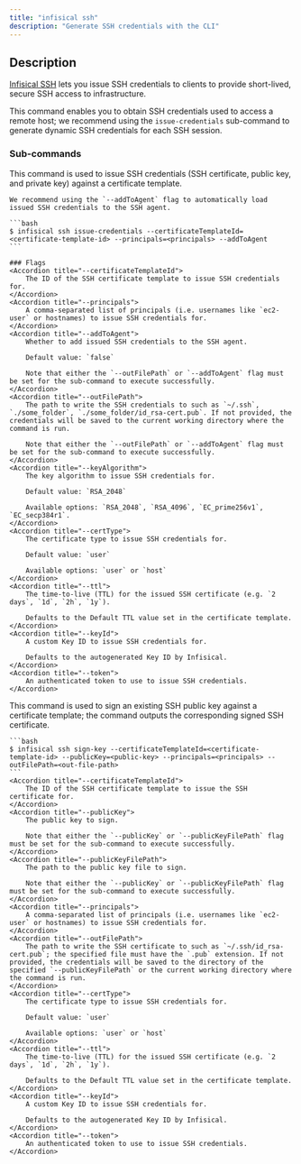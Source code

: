 ```yaml
---
title: "infisical ssh"
description: "Generate SSH credentials with the CLI"
---
```


## Description

[Infisical SSH](/documentation/platform/ssh) lets you issue SSH credentials to clients to provide short-lived, secure SSH access to infrastructure.

This command enables you to obtain SSH credentials used to access a remote host; we recommend using the `issue-credentials` sub-command to generate dynamic SSH credentials for each SSH session.

### Sub-commands

<Accordion title="infisical ssh issue-credentials">
    This command is used to issue SSH credentials (SSH certificate, public key, and private key) against a certificate template.
    
    We recommend using the `--addToAgent` flag to automatically load issued SSH credentials to the SSH agent.
    
    ```bash
    $ infisical ssh issue-credentials --certificateTemplateId=<certificate-template-id> --principals=<principals> --addToAgent
    ```

    ### Flags
    <Accordion title="--certificateTemplateId">
        The ID of the SSH certificate template to issue SSH credentials for.
    </Accordion>
    <Accordion title="--principals">
        A comma-separated list of principals (i.e. usernames like `ec2-user` or hostnames) to issue SSH credentials for.
    </Accordion>
    <Accordion title="--addToAgent">
        Whether to add issued SSH credentials to the SSH agent.
        
        Default value: `false`
        
        Note that either the `--outFilePath` or `--addToAgent` flag must be set for the sub-command to execute successfully.
    </Accordion>
    <Accordion title="--outFilePath">
        The path to write the SSH credentials to such as `~/.ssh`, `./some_folder`, `./some_folder/id_rsa-cert.pub`. If not provided, the credentials will be saved to the current working directory where the command is run.
        
        Note that either the `--outFilePath` or `--addToAgent` flag must be set for the sub-command to execute successfully.
    </Accordion>
    <Accordion title="--keyAlgorithm">
        The key algorithm to issue SSH credentials for.
        
        Default value: `RSA_2048`
        
        Available options: `RSA_2048`, `RSA_4096`, `EC_prime256v1`, `EC_secp384r1`.
    </Accordion>
    <Accordion title="--certType">
        The certificate type to issue SSH credentials for.
        
        Default value: `user`
        
        Available options: `user` or `host`
    </Accordion>
    <Accordion title="--ttl">
        The time-to-live (TTL) for the issued SSH certificate (e.g. `2 days`, `1d`, `2h`, `1y`).
        
        Defaults to the Default TTL value set in the certificate template.
    </Accordion>
    <Accordion title="--keyId">
        A custom Key ID to issue SSH credentials for.
        
        Defaults to the autogenerated Key ID by Infisical.
    </Accordion>
    <Accordion title="--token">
        An authenticated token to use to issue SSH credentials.
    </Accordion>
</Accordion>

<Accordion title="infisical ssh sign-key">
    This command is used to sign an existing SSH public key against a certificate template; the command outputs the corresponding signed SSH certificate.
    
    ```bash
    $ infisical ssh sign-key --certificateTemplateId=<certificate-template-id> --publicKey=<public-key> --principals=<principals> --outFilePath=<out-file-path>
    ```
    <Accordion title="--certificateTemplateId">
        The ID of the SSH certificate template to issue the SSH certificate for.
    </Accordion>
    <Accordion title="--publicKey">
        The public key to sign.

        Note that either the `--publicKey` or `--publicKeyFilePath` flag must be set for the sub-command to execute successfully.
    </Accordion>
    <Accordion title="--publicKeyFilePath">
        The path to the public key file to sign.

        Note that either the `--publicKey` or `--publicKeyFilePath` flag must be set for the sub-command to execute successfully.
    </Accordion>
    <Accordion title="--principals">
        A comma-separated list of principals (i.e. usernames like `ec2-user` or hostnames) to issue SSH credentials for.
    </Accordion>
    <Accordion title="--outFilePath">
        The path to write the SSH certificate to such as `~/.ssh/id_rsa-cert.pub`; the specified file must have the `.pub` extension. If not provided, the credentials will be saved to the directory of the specified `--publicKeyFilePath` or the current working directory where the command is run.
    </Accordion>
    <Accordion title="--certType">
        The certificate type to issue SSH credentials for.
        
        Default value: `user`
        
        Available options: `user` or `host`
    </Accordion>
    <Accordion title="--ttl">
        The time-to-live (TTL) for the issued SSH certificate (e.g. `2 days`, `1d`, `2h`, `1y`).
        
        Defaults to the Default TTL value set in the certificate template.
    </Accordion>
    <Accordion title="--keyId">
        A custom Key ID to issue SSH credentials for.
        
        Defaults to the autogenerated Key ID by Infisical.
    </Accordion>
    <Accordion title="--token">
        An authenticated token to use to issue SSH credentials.
    </Accordion>
</Accordion>